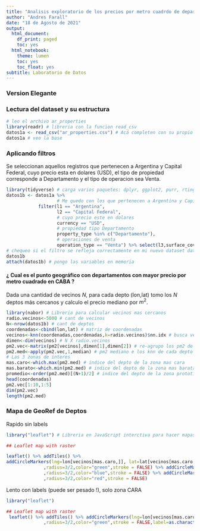 ```yaml
---
title: "Analisis exploratorio de los precios por metro cuadrdo de departamentos en CABA, con la base de Properati VERSION ELEGANTE"
author: "Andres Farall"
date: "18 de Agosto de 2021"
output:
  html_document:
    df_print: paged
    toc: yes
  html_notebook:
    theme: lumen
    toc: yes
    toc_float: yes
subtitle: Laboratorio de Datos
---
```



###  Version Elegante

###  Lectura del dataset y su estructura

```r
# leo el archivo ar_properties 
library(readr) # libreria con la funcion read_csv
datos1a <- read_csv("ar_properties.csv") # Acá completen con su propio PATH al archivo
datos1a # veo la base
```

### Aplicando filtros

Se seleccionan aquellos registros que pertenecen a Argentina y Capital Federal, cuyo precio esta en dolares (USD), el tipo de propiedad corresponde a Departamento y el tipo de operacion sea Venta. 

```r
library(tidyverse) # carga varios paquetes: dplyr, ggplot2, purr, rtingr, etc.
datos1b <- datos1a %>% 
                   # Me quedo con los que pertenecen a Argentina y Capital Federal
            filter(l1 == "Argentina", 
                   l2 == "Capital Federal", 
                   # cuyo precio este en dolares 
                   currency == "USD", 
                   # propiedad tipo Departamento
                   property_type %in% c("Departamento"),
                   # operaciones de venta
                   operation_type == "Venta") %>% select(l3,surface_covered,price,lat,lon) %>% na.omit() %>% mutate(precio=price,barrio=l3,sup=surface_covered,pm2=precio/sup )
# chequeo si el filtro se refleja correctamente en mi nuevo dataset datos1b
datos1b 
attach(datos1b) # pongo las variables en memoria
```



#### ¿ Cual es el punto geográfico con departamentos con mayor precio por metro cuadrado en CABA ?

Dada una cantidad de vecinos $N$, para cada depto (lon,lat) tomo los $N$ deptos más cercanos y calculo el precio mediano por $m^2$.

```r
library(nabor) # Libreria para calcular vecinos mas cercanos 
radio.vecinos<-5000 # cant de vecinos
N<-nrow(datos1b) # cant de deptos
coordenadas<-cbind(lon,lat) # matriz de coordenadas
vecinos<-knn(coordenadas,coordenadas,k=radio.vecinos)$nn.idx # busca vecinos 
dimen<-dim(vecinos) # N X radio.vecinos
pm2.vec<-matrix(pm2[vecinos],dimen[1],dimen[2]) # re-agrupo los pm2 de los KNN
pm2.med<-apply(pm2.vec,1,median) # pm2 mediano e los knn de cada depto
# Las 3 zonas de interes
mas.caro<-which.max(pm2.med) # indice del depto de la zona mas cara
mas.barato<-which.min(pm2.med) # indice del depto de la zona mas barata
promedio<-order(pm2.med)[(N+1)/2] # indice del depto de la zona prototipica
head(coordenadas)
pm2.vec[1:10,1:5]
dim(pm2.vec)
length(pm2.med)
```


### Mapa de GeoRef de Deptos

Rapido sin labels

```r
library("leaflet") # Libreria en JavaScript interctiva para hacer mapas

## Leaflet map with raster

leaflet() %>% addTiles() %>%
addCircleMarkers(lng=lon[vecinos[mas.caro,]], lat=lat[vecinos[mas.caro,]],fillOpacity=0.5,
              ,radius=3/2,color="green",stroke = FALSE) %>% addCircleMarkers(lng=lon[vecinos[promedio,]], lat=lat[vecinos[promedio,]],fillOpacity=0.5,
              ,radius=3/2,color="blue",stroke = FALSE) %>% addCircleMarkers(lng=lon[vecinos[mas.barato,]], lat=lat[vecinos[mas.barato,]],fillOpacity=0.5,
              ,radius=3/2,color="red",stroke = FALSE)

```

Lento con labels (puede ser pesado !), solo zona CARA

```r
library("leaflet")

## Leaflet map with raster
 leaflet() %>% addTiles() %>% addCircleMarkers(lng=lon[vecinos[mas.caro,]], lat=lat[vecinos[mas.caro,]],fillOpacity=0.5,
              ,radius=3/2,color="green",stroke = FALSE,label=as.character(round(pm2)))
```